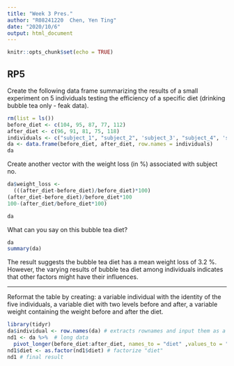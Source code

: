 ```yaml
---
title: "Week 3 Pres."
author: "R08241220  Chen, Yen Ting"
date: "2020/10/6"
output: html_document
---
```


```r
knitr::opts_chunk$set(echo = TRUE)
```

##  **RP5**
  Create the following data frame summarizing the results of a small experiment on 5 individuals testing the efficiency of a specific diet (drinking bubble tea only - feak data). 

```r
rm(list = ls())
before_diet <- c(104, 95, 87, 77, 112)
after_diet <- c(96, 91, 81, 75, 118)
individuals <- c("subject_1", "subject_2", 'subject_3', "subject_4", 'subject_5')
da <- data.frame(before_diet, after_diet, row.names = individuals)
da
```

  Create another vector with the weight loss (in %) associated with subject no.

```r
da$weight_loss <-
  (((after_diet-before_diet)/before_diet)*100)
(after_diet-before_diet)/before_diet*100
100-(after_diet/before_diet*100)

da
```

What can you say on this bubble tea diet? 
```r
da
summary(da)
```
The result suggests the bubble tea diet has a mean weight loss of 3.2 %. However, the varying results of bubble tea diet among individuals indicates that other factors might have their influences.

---
  Reformat the table by creating: a variable individual with the identity of the five individuals, a variable diet with two levels before and after, a variable weight containing the weight before and after the diet.


```r
library(tidyr)
da$individual <- row.names(da) # extracts rownames and input them as a new variable
nd1 <- da %>%  # long data
  pivot_longer(before_diet:after_diet, names_to = "diet" ,values_to = "weight")
nd1$diet <- as.factor(nd1$diet) # factorize "diet"
nd1 # final result
```

